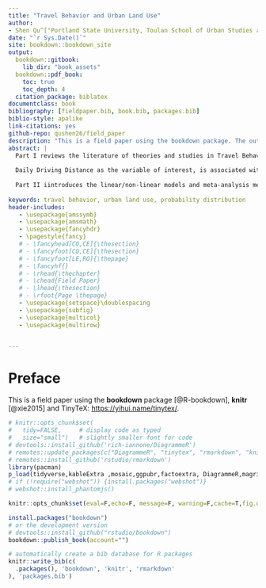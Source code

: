 ```yaml
--- 
title: "Travel Behavior and Urban Land Use"
author: 
- Shen Qu^["Portland State University, Toulan School of Urban Studies and Planning"]
date: "`r Sys.Date()`"
site: bookdown::bookdown_site
output: 
  bookdown::gitbook: 
    lib_dir: "book_assets"
  bookdown::pdf_book:
    toc: true
    toc_depth: 4
  citation_package: biblatex
documentclass: book
bibliography: [fieldpaper.bib, book.bib, packages.bib]
biblio-style: apalike
link-citations: yes
github-repo: qushen26/field_paper
description: "This is a field paper using the bookdown package. The output format for this example is bookdown::gitbook."
abstract: |
  Part I reviews the literature of theories and studies in Travel Behavor and Built Environment.
  
  Daily Driving Distance as the variable of interest, is associated with many factors including Built-Environment variables. Population Density may have more potential to explain the driving distance than people ever thought about.
  
  Part II iintroduces the linear/non-linear models and meta-analysis methods applied on this topic.
  
keywords: travel behavior, urban land use, probability distribution
header-includes:
   - \usepackage{amssymb}
   - \usepackage{amsmath}
   - \usepackage{fancyhdr}
   - \pagestyle{fancy}
   # - \fancyhead[CO,CE]{\thesection}
   # - \fancyfoot[CO,CE]{\thesection}
   # - \fancyfoot[LE,RO]{\thepage}
   # - \fancyhf{}
   # - \rhead{\thechapter}
   # - \chead{Field Paper}
   # - \lhead{\thesection}
   # - \rfoot{Page \thepage}
   - \usepackage{setspace}\doublespacing
   - \usepackage{subfig}
   - \usepackage{multicol}
   - \usepackage{multirow}


---
```


# Preface {-}

This is a field paper using the **bookdown** package [@R-bookdown], **knitr** [@xie2015] and TinyTeX: <https://yihui.name/tinytex/>.


```r
# knitr::opts_chunk$set(
#   tidy=FALSE,     # display code as typed
#   size="small")   # slightly smaller font for code
# devtools::install_github('rich-iannone/DiagrammeR')
# remotes::update_packages(c("DiagrammeR", "tinytex", "rmarkdown", "knitr"))
# remotes::install_github('rstudio/rmarkdown')
library(pacman)
p_load(tidyverse,kableExtra ,mosaic,ggpubr,factoextra, DiagrammeR,magrittr) #
# if (!require("webshot")) {install.packages("webshot")}
# webshot::install_phantomjs()

knitr::opts_chunk$set(eval=F,echo=F, message=F, warning=F,cache=T,fig.dim = c(8, 6),fig.align = 'center') #,fig.pos="!h"
```


```r
install.packages("bookdown")
# or the development version
# devtools::install_github("rstudio/bookdown")
bookdown::publish_book(account="")
```


```r
# automatically create a bib database for R packages
knitr::write_bib(c(
  .packages(), 'bookdown', 'knitr', 'rmarkdown'
), 'packages.bib')
```


